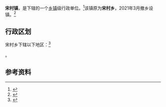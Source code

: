 {{中国乡级行政区|14/04/28/204/000}}

'''宋村镇'''，是{{PRC admin/fullname|14/04/28/204/000|3}}下辖的一个[[乡镇|乡镇]]级行政单位。<ref>{{PRC admin/ref sgc|{{PRC admin/parent|14/04/28/204/000}}}}</ref>该镇原为'''宋村乡'''，2021年3月撤乡设镇。<ref>{{cite web |title=长子县人民政府关于乡级行政区划调整的通告 |url=http://www.zhangzi.gov.cn/zzxxgk/zfxxgk/zfxxgkml/gzdt_3400/tzgggs_3402/202103/t20210319_2295386.html |website=长子县人民政府 |accessdate=2021-03-23 |date=2021-03-19 }}{{Dead link}}</ref>

== 行政区划 ==

宋村乡下辖以下地区：<ref>{{PRC admin/ref sgc|14/04/28/204/000}}</ref>

{{PRC admin/children|14/04/28/204/000}}。

== 参考资料 ==

{{reflist}}

{{行政区划小作品}}
{{PRC admin/navcat|14/04/28/204/000}}